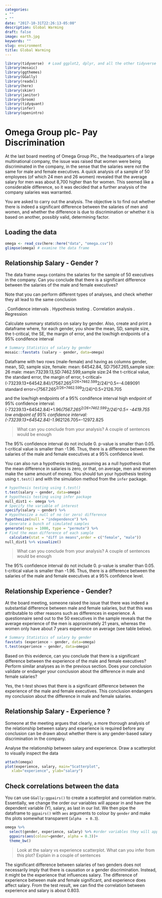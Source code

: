 ```yaml
---
categories:
- ""
- ""
date: "2017-10-31T22:26:13-05:00"
description: Global Warming
draft: false
image: earth.jpg
keywords: ""
slug: environment
title: Global Warming
---
```


```r
library(tidyverse)  # Load ggplot2, dplyr, and all the other tidyverse packages
library(mosaic)
library(ggthemes)
library(GGally)
library(readxl)
library(here)
library(skimr)
library(janitor)
library(broom)
library(tidyquant)
library(infer)
library(openintro)
```

# Omega Group plc- Pay Discrimination


At the last board meeting of Omega Group Plc., the headquarters of a large multinational company, the issue was raised that women were being discriminated in the company, in the sense that the salaries were not the same for male and female executives. A quick analysis of a sample of 50 employees (of which 24 men and 26 women) revealed that the average salary for men was about 8,700 higher than for women. This seemed like a considerable difference, so it was decided that a further analysis of the company salaries was warranted. 

You are asked to carry out the analysis. The objective is to find out whether there is indeed a significant difference between the salaries of men and women, and whether the difference is due to discrimination or whether it is based on another, possibly valid, determining factor. 

## Loading the data


```r
omega <- read_csv(here::here("data", "omega.csv"))
glimpse(omega) # examine the data frame
```

## Relationship Salary - Gender ?

The data frame `omega`  contains the salaries for the sample of 50 executives in the company. Can you conclude that there is a significant difference between the salaries of the male and female executives?

Note that you can perform different types of analyses, and check whether they all lead to the same conclusion 

.	Confidence intervals
.	Hypothesis testing
.	Correlation analysis
.	Regression

Calculate summary statistics on salary by gender. Also, create and print a dataframe where, for each gender, you show the mean, SD, sample size, the t-critical, the SE, the margin of error, and the low/high endpoints of a 95% condifence interval

```r
# Summary Statistics of salary by gender
mosaic::favstats (salary ~ gender, data=omega)
```
Dataframe with two rows (male-female) and having as columns gender, mean, SD, sample size, 
female: mean: 64542.84, SD:7567.265,sample size: 26
male: mean:73239.13,SD:7462.599,sample size:24
the t-critical value, the standard error, the margin of error, 
 t-critical=(-73239.13+64542.84)/(7567.265^2/26+7462.599^2/24)^0.5=-4.089091
standard error=(7567.265^2/26+7462.599^2/24)^0.5=2126.705

and the low/high endpoints of a 95% condifence interval
high endpoint of 95% confidence interval:
(-73239.13+64542.84)+1.96*(7567.265^2/26+7462.599^2/24)^0.5= -4419.755
 low endpoint of 95% confidence interval:(-73239.13+64542.84)-1.96*2126.705=-12972.825
 
> What can you conclude from your analysis? A couple of sentences would be enough

The 95% confidence interval do not include 0. p-value is smaller than 0.05. t-critical value is smaller than -1.96. Thus, there is a difference between the salaries of the male and female executives at a 95% confidence level. 

You can also run a hypothesis testing, assuming as a null hypothesis that the mean difference in salaries is zero, or that, on average, men and women make the same amount of money. You should tun your hypothesis testing using `t.test()` and with the simulation method from the `infer` package.
```r
# hypothesis testing using t.test() 
t.test(salary ~ gender, data=omega)
# hypothesis testing using infer package
null_dist1 <- omega %>%
# Specify the variable of interest
specify(salary ~ gender) %>%
# Hypothesize a null of no (or zero) difference
hypothesize(null = "independence") %>% 
# Generate a bunch of simulated samples
generate(reps = 1000, type = "permute") %>%
# Find the mean difference of each sample
  calculate(stat = "diff in means",order = c("female", "male"))
null_dist1 %>% visualize()
```

> What can you conclude from your analysis? A couple of sentences would be enough

The 95% confidence interval do not include 0. p-value is smaller than 0.05. t-critical value is smaller than -1.96. Thus, there is a difference between the salaries of the male and female executives at a 95% confidence level. 


## Relationship Experience - Gender?

At the board meeting, someone raised the issue that there was indeed a substantial difference between male and female salaries, but that this was attributable to other reasons such as differences in experience. A questionnaire send out to the 50 executives in the sample reveals that the average experience of the men is approximately 21 years, whereas the women only have about 7 years experience on average (see table below).

```r
# Summary Statistics of salary by gender
favstats (experience ~ gender, data=omega)
t.test(experience ~ gender, data=omega)
```

Based on this evidence, can you conclude that there is a significant difference between the experience of the male and female executives? Perform similar analyses as in the previous section. Does your conclusion validate or endanger your conclusion about the difference in male and female salaries?  

Yes, the t-test shows that there is a significant difference between the experience of the male and female executives. This conclusion endangers my conclusion about the difference in male and female salaries. 

## Relationship Salary - Experience ?

Someone at the meeting argues that clearly, a more thorough analysis of the relationship between salary and experience is required before any conclusion can be drawn about whether there is any gender-based salary discrimination in the company.

Analyse the relationship between salary and experience. Draw a scatterplot to visually inspect the data


```r

attach(omega)
plot(experience, salary, main="Scatterplot",
   xlab="experience", ylab="salary")

```

## Check correlations between the data
You can use `GGally:ggpairs()` to create a scatterplot and correlation matrix. Essentially, we change the order our variables will appear in and have the dependent variable (Y), salary, as last in our list. We then pipe the dataframe to `ggpairs()` with `aes` arguments to colour by `gender` and make ths plots somewhat transparent (`alpha  = 0.3`).

```r
omega %>% 
  select(gender, experience, salary) %>% #order variables they will appear in ggpairs()
  ggpairs(aes(colour=gender, alpha = 0.3))+
  theme_bw()
```

> Look at the salary vs experience scatterplot. What can you infer from this plot? Explain in a couple of sentences

The significant difference between salaries of two genders does not necessarily imply that there is causation or a gender discrimination. Instead, it might be the experience that influences salary. The difference of experience between male and female significant, and experience does affect salary. From the test result, we can find the correlation between experience and salary is about 0.803.